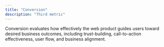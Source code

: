 ```yaml
---
title: "Conversion"
description: "Third metric"
---
```


Conversion evaluates how effectively the web product guides users toward desired business outcomes, including trust-building, call-to-action effectiveness, user flow, and business alignment.